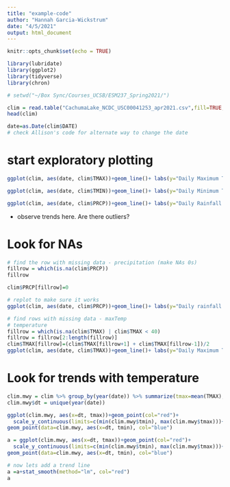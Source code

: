 ```yaml
---
title: "example-code"
author: "Hannah Garcia-Wickstrum"
date: "4/5/2021"
output: html_document
---
```


```r
knitr::opts_chunk$set(echo = TRUE)
```

```r
library(lubridate)
library(ggplot2)
library(tidyverse)
library(chron)
```

```r
# setwd("~/Box Sync/Courses_UCSB/ESM237_Spring2021/")

clim = read.table("CachumaLake_NCDC_USC00041253_apr2021.csv",fill=TRUE,sep=',',header=T)
head(clim)

date=as.Date(clim$DATE)
# check Allison's code for alternate way to change the date
```

# start exploratory plotting

```r
ggplot(clim, aes(date, clim$TMAX))+geom_line()+ labs(y="Daily Maximum Temperature (degrees F)", x="Date")

ggplot(clim, aes(date, clim$TMIN))+geom_line()+ labs(y="Daily Minimum Temperature (degrees F)", x="Date")

ggplot(clim, aes(date, clim$PRCP))+geom_line()+ labs(y="Daily Rainfall (in)", x="Date")
```
- observe trends here. Are there outliers? 

# Look for NAs
```r
# find the row with missing data - precipitation (make NAs 0s)
fillrow = which(is.na(clim$PRCP))
fillrow

clim$PRCP[fillrow]=0

# replot to make sure it works
ggplot(clim, aes(date, clim$PRCP))+geom_line()+ labs(y="Daily rainfall (mm)", x="Date")
```

```r
# find rows with missing data - maxTemp
# temperature
fillrow = which(is.na(clim$TMAX) | clim$TMAX < 40)
fillrow = fillrow[2:length(fillrow)]
clim$TMAX[fillrow]=(clim$TMAX[fillrow+1] + clim$TMAX[fillrow-1])/2
ggplot(clim, aes(date, clim$TMAX))+geom_line()+ labs(y="Daily Maximum Temperature (degrees F)", x="Date")
```

# Look for trends with temperature
```r
clim.mwy = clim %>% group_by(year(date)) %>% summarize(tmax=mean(TMAX), tmin=mean(TMIN), precip=sum(PRCP))
clim.mwy$dt = unique(year(date))

ggplot(clim.mwy, aes(x=dt, tmax))+geom_point(col="red")+
  scale_y_continuous(limits=c(min(clim.mwy$tmin), max(clim.mwy$tmax)))+
geom_point(data=clim.mwy, aes(x=dt, tmin), col="blue")
```

```r
a = ggplot(clim.mwy, aes(x=dt, tmax))+geom_point(col="red")+
  scale_y_continuous(limits=c(min(clim.mwy$tmin), max(clim.mwy$tmax)))+
geom_point(data=clim.mwy, aes(x=dt, tmin), col="blue")

# now lets add a trend line
a =a+stat_smooth(method="lm", col="red")
a
```

